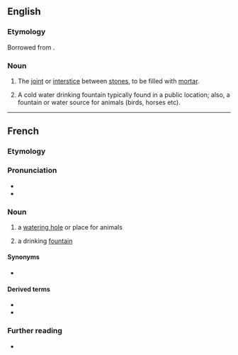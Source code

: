 ==English==

===Etymology===
Borrowed from {{bor|en|fr|abreuvoir||a [[watering]] place|notext=1}}.

===Noun===
{{en-noun}}

# {{lb|en|obsolete|Masonry}} The [[joint]] or [[interstice]] between [[stone]]s, to be filled with [[mortar]].
#: {{rfquotek|Gwilt}}
# {{lb|en|of humans}} A cold water drinking fountain typically found in a public location; also, a fountain or water source for animals (birds, horses etc).

----

==French==

===Etymology===
{{suffix|abreuver|oir|lang=fr}}

===Pronunciation===
* {{audio|Fr-abreuvoir.ogg|audio|lang=fr}}
* {{IPA|/a.brœ.vwar/|lang=fr}}

===Noun===
{{fr-noun|m}}

# a [[watering hole]] or place for animals
# {{lb|fr|Canada|proscribed}} a drinking [[fountain]]

====Synonyms====
* {{sense|drinking fountain}} {{l|fr|fontaine}} {{qualifier|mostly Europe}}

====Derived terms====
* {{l|fr|abreuvoir à mouches}}
* {{l|fr|borne-abreuvoir}}

===Further reading===
* {{R:TLFi}}